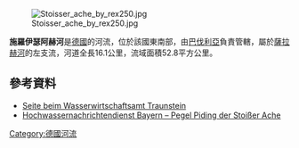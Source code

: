 {{Coord|47.771169|N|12.927915|E|display=title}}
[[Image:Stoisser_ache_by_rex250.jpg|right]]

'''施羅伊瑟阿赫河'''是[[德國|德國]]的河流，位於該國東南部，由[[巴伐利亞|巴伐利亞]]負責管轄，屬於[[薩拉赫河|薩拉赫河]]的左支流，河道全長16.1公里，流域面積52.8平方公里。

==參考資料==
* [http://www.wwa-ts.de/fluesse_seen/gewaesserportraits/fluesse_amtsbereich/index.htm Seite beim Wasserwirtschaftsamt Traunstein] {{Wayback|url=http://www.wwa-ts.de/fluesse_seen/gewaesserportraits/fluesse_amtsbereich/index.htm |date=20170701033850 }}
* [http://www.hnd.bayern.de/pegel/inn/piding-18646809 Hochwassernachrichtendienst Bayern – Pegel Piding der Stoißer Ache] {{Wayback|url=http://www.hnd.bayern.de/pegel/inn/piding-18646809 |date=20210204025158 }}

{{Germany-geo-stub}}
[[Category:德國河流|Category:德國河流]]